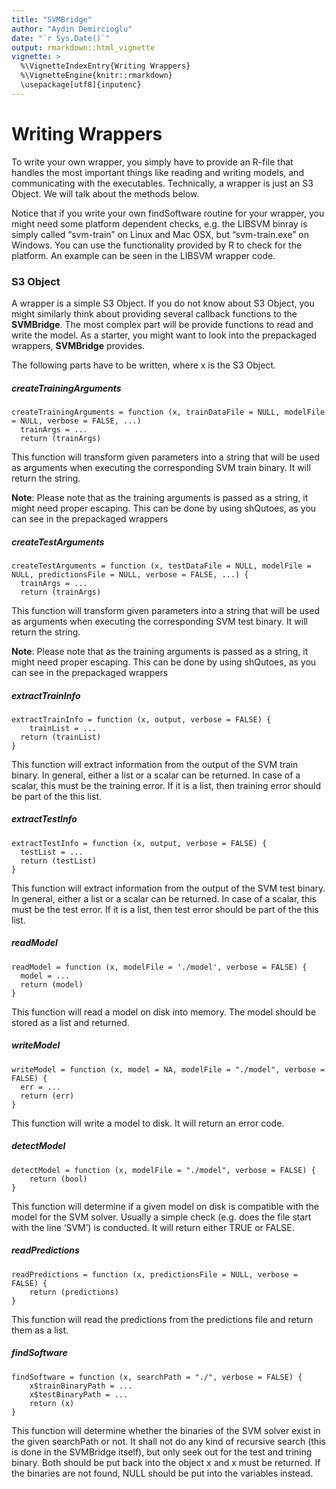 ```yaml
---
title: "SVMBridge"
author: "Aydin Demircioglu"
date: "`r Sys.Date()`"
output: rmarkdown::html_vignette
vignette: >
  %\VignetteIndexEntry{Writing Wrappers}
  %\VignetteEngine{knitr::rmarkdown}
  \usepackage[utf8]{inputenc}
---
```



# Writing Wrappers

To write your own wrapper, you simply have to provide an R-file that handles the most important things like reading and writing models, and communicating with the executables. Technically, a wrapper is just an S3 Object. We will talk about the methods below.

Notice that if you write your own findSoftware routine for your wrapper, you might need some platform dependent checks, e.g. the LIBSVM binray is simply called "svm-train" on Linux and Mac OSX, but "svm-train.exe" on Windows. You can use the functionality provided by R to check for the platform. An example can be seen in the LIBSVM wrapper code.


### S3 Object

A wrapper is a simple S3 Object. If you do not know about S3 Object, you might similarly think about providing several callback functions to the **SVMBridge**. The most complex part will be provide functions to read and write the model. As a starter, you might want to look into the prepackaged wrappers, **SVMBridge** provides.

The following parts have to be written, where x is the S3 Object.


##### createTrainingArguments

```splus
createTrainingArguments = function (x, trainDataFile = NULL, modelFile = NULL, verbose = FALSE, ...)
  trainArgs = ...
  return (trainArgs)
```

This function will transform given parameters into a string that will be used as arguments when executing the corresponding SVM train binary. It will return the string.

**Note**: Please note that as the training arguments is passed as a string, it  might need proper escaping. This can be done by using shQutoes, as you can see in the prepackaged
wrappers



##### createTestArguments

```
createTestArguments = function (x, testDataFile = NULL, modelFile = NULL, predictionsFile = NULL, verbose = FALSE, ...) {
  trainArgs = ...
  return (trainArgs)
```

This function will transform given parameters into a string that will be used as arguments when executing the corresponding SVM test binary. It will return the string.

**Note**: Please note that as the training arguments is passed as a string, it  might need proper escaping. This can be done by using shQutoes, as you can see in the prepackaged
wrappers



##### extractTrainInfo

```
extractTrainInfo = function (x, output, verbose = FALSE) {
	trainList = ...
  return (trainList)
}
```

This function will extract information from the output of the SVM train binary.
In general, either a list or a scalar can be returned. In case of a scalar,
this must be the training error. If it is a list, then training error should
be part of the this list.



##### extractTestInfo

```
extractTestInfo = function (x, output, verbose = FALSE) {
  testList = ...
  return (testList)
}
```

This function will extract information from the output of the SVM test binary.
In general, either a list or a scalar can be returned. In case of a scalar,
this must be the test  error. If it is a list, then test error should
be part of the this list.


##### readModel

```
readModel = function (x, modelFile = './model', verbose = FALSE) {
  model = ...
  return (model)
}
```

This function will read a model on disk into memory. The model should be stored as a list and returned.


##### writeModel

```
writeModel = function (x, model = NA, modelFile = "./model", verbose = FALSE) {
  err = ...
  return (err)
}
```

This function will write a model to disk. It will return an error code.


##### detectModel

```
detectModel = function (x, modelFile = "./model", verbose = FALSE) {
	return (bool)
}
```

This function will determine if a given model on disk is compatible with the
model for the SVM solver. Usually a simple check (e.g. does the file start
with the line 'SVM') is conducted. It will return either TRUE or FALSE.



##### readPredictions

```
readPredictions = function (x, predictionsFile = NULL, verbose = FALSE) {
	return (predictions)
}
```

This function will read the predictions from the predictions file and
return them as a list.


##### findSoftware

```
findSoftware = function (x, searchPath = "./", verbose = FALSE) {
	x$trainBinaryPath = ...
    x$testBinaryPath = ...
    return (x)
}
```

This function will determine whether the  binaries of the SVM solver
exist in the given searchPath or not. It shall not do any kind of
recursive search (this is done in the SVMBridge itself),  but only seek
out for the test and trining binary. Both should be put back into the
object x and x must be returned. If the binaries are not found, NULL
should be put into the variables instead.

